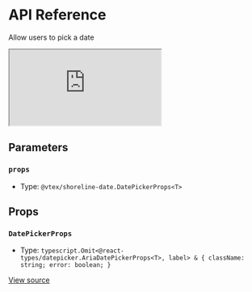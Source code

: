 # API Reference

Allow users to pick a date

<iframe src="https://shoreline.storybook.vtex.com?path=/story/components-date-picker--play&full=1&shortcuts=false&singleStory=true" 
    style={{"width":"100%","height":600,"border":0,"borderRadius":4}}></iframe>

## Parameters

### `props`

- Type: `@vtex/shoreline-date.DatePickerProps<T>`

## Props

### `DatePickerProps`

- Type: `typescript.Omit<@react-types/datepicker.AriaDatePickerProps<T>, label> & { className: string; error: boolean; }`

[View source](https://github.com/vtex/shoreline/blob/b9e2f11fb/packages/date/src/date-picker/date-picker.tsx#L28)
